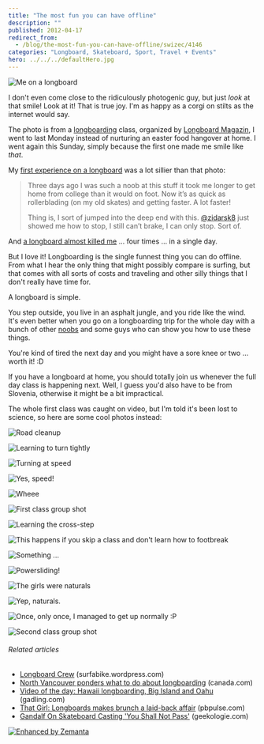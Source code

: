 ```yaml
---
title: "The most fun you can have offline"
description: ""
published: 2012-04-17
redirect_from:
  - /blog/the-most-fun-you-can-have-offline/swizec/4146
categories: "Longboard, Skateboard, Sport, Travel + Events"
hero: ../../../defaultHero.jpg
---
```


![Me on a longboard](https://swizec.com/wp-content/uploads/2012/04/383380_347698125278305_146707288710724_862402_1645891238_n.jpg "Me on a longboard")

I don't even come close to the ridiculously photogenic guy, but just _look_ at that smile! Look at it! That is true joy. I'm as happy as a corgi on stilts as the internet would say.

The photo is from a [longboarding](http://en.wikipedia.org/wiki/Longboarding "Longboarding") class, organized by [Longboard Magazin](http://www.longboard.si/), I went to last Monday instead of nurturing an easter food hangover at home. I went again this Sunday, simply because the first one made me smile like _that_.

My [first experience on a longboard](http://swizec.com/blog/seems-i-am-in-love-with-learning/swizec/2442) was a lot sillier than that photo:

> Three days ago I was such a noob at this stuff it took me longer to get home from college than it would on foot. Now it’s as quick as rollerblading (on my old skates) and getting faster. A lot faster!
>
> Thing is, I sort of jumped into the deep end with this. [@zidarsk8](http://twitter.com/zidarsk8) just showed me how to stop, I still can’t brake, I can only stop. Sort of.

And [a longboard almost killed me](http://swizec.com/blog/today-i-nearly-died-four-times/swizec/3251) ... four times ... in a single day.

But I love it! Longboarding is the single funnest thing you can do offline. From what I hear the only thing that might possibly compare is surfing, but that comes with all sorts of costs and traveling and other silly things that I don't really have time for.

A longboard is simple.

You step outside, you live in an asphalt jungle, and you ride like the wind. It's even better when you go on a longboarding trip for the whole day with a bunch of other [noobs](http://en.wikipedia.org/wiki/Newbie "Newbie") and some guys who can show you how to use these things.

You're kind of tired the next day and you might have a sore knee or two ... worth it! :D

If you have a longboard at home, you should totally join us whenever the full day class is happening next. Well, I guess you'd also have to be from Slovenia, otherwise it might be a bit impractical.

The whole first class was caught on video, but I'm told it's been lost to science, so here are some cool photos instead:

![Road cleanup](https://swizec.com/wp-content/uploads/2012/04/532741_347692488612202_146707288710724_862300_619788079_n.jpg "Road cleanup")

![Learning to turn tightly](https://swizec.com/wp-content/uploads/2012/04/576025_347695228611928_146707288710724_862355_1226691061_n.jpg "Learning to turn tightly")

![Turning at speed](https://swizec.com/wp-content/uploads/2012/04/534032_347697751945009_146707288710724_862396_809260405_n.jpg "Turning at speed")

![Yes, speed!](https://swizec.com/wp-content/uploads/2012/04/544490_347698501944934_146707288710724_862407_1345953820_n.jpg "Yes, speed!")

![Wheee](https://swizec.com/wp-content/uploads/2012/04/555476_347699688611482_146707288710724_862427_1778477533_n.jpg "Wheee")

![First class group shot](https://swizec.com/wp-content/uploads/2012/04/535752_347700888611362_146707288710724_862446_973054401_n.jpg "First class group shot")

![Learning the cross-step](https://swizec.com/wp-content/uploads/2012/04/563573_351609458220505_146707288710724_872024_2059221382_n.jpg "Learning the cross-step")

![This happens if you skip a class and don't learn how to footbreak](https://swizec.com/wp-content/uploads/2012/04/522486_351608958220555_146707288710724_872006_151528080_n.jpg "This happens if you skip a class and don't learn how to footbreak")

![Something ...](https://swizec.com/wp-content/uploads/2012/04/558527_351610218220429_146707288710724_872053_1299898577_n.jpg "Something ...")

![Powersliding!](https://swizec.com/wp-content/uploads/2012/04/536436_351614011553383_146707288710724_872115_1191131204_n.jpg "Powersliding!")

![The girls were naturals](https://swizec.com/wp-content/uploads/2012/04/523376_351613951553389_146707288710724_872114_1267428967_n.jpg "The girls were naturals")

![Yep, naturals.](https://swizec.com/wp-content/uploads/2012/04/554413_351614118220039_146707288710724_872118_401969108_n.jpg "Yep, naturals.")

![Once, only once, I managed to get up normally :P](https://swizec.com/wp-content/uploads/2012/04/539879_351613898220061_146707288710724_872111_696417144_n1.jpg "Once, only once, I managed to get up normally :P")

![Second class group shot](https://swizec.com/wp-content/uploads/2012/04/542112_351614551553329_146707288710724_872132_517478043_n.jpg "Second class group shot")

###### Related articles

- [Longboard Crew](http://surfabike.wordpress.com/2012/01/24/longboard-crew/) (surfabike.wordpress.com)
- [North Vancouver ponders what to do about longboarding](http://r.zemanta.com/?u=http%3A//www.canada.com/sports/North%2BVancouver%2Bponders%2Bwhat%2Babout%2Blongboarding/6247724/story.html&a=78522895&rid=d81a0a49-2de8-47a5-8580-724978505d10&e=60999298dbd70113bd43812e56b679ff) (canada.com)
- [Video of the day: Hawaii longboarding, Big Island and Oahu](http://www.gadling.com/2012/02/29/video-of-the-day-hawaii-longboarding-big-island-and-oahu/) (gadling.com)
- [That Girl: Longboards makes brunch a laid-back affair](http://www.pbpulse.com/dining/brunch/2012/03/30/that-girl-longboards-makes-brunch-a-laid-back-affair/) (pbpulse.com)
- [Gandalf On Skateboard Casting 'You Shall Not Pass'](http://www.geekologie.com/2012/04/gandalf-on-skateboard-casts-you-shall-no.php) (geekologie.com)

[![Enhanced by Zemanta](https://img.zemanta.com/zemified_e.png?x-id=d81a0a49-2de8-47a5-8580-724978505d10)](http://www.zemanta.com/ "Enhanced by Zemanta")
